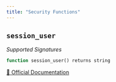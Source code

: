 ```yaml
---
title: "Security Functions"
---
```


## `session_user`

*Supported Signatures*
```sql
function session_user() returns string
```
[🔗 Official Documentation](https://cloud.google.com/bigquery/docs/reference/standard-sql/functions-and-operators#session_user)



